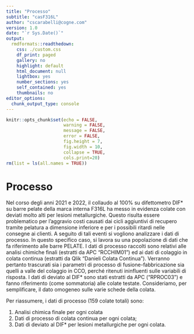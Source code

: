 ```yaml
---
title: "Processo"
subtitle: "casF316L"
author: "cscarabelli@cogne.com"
version: 1.0 
date: "`r Sys.Date()`"
output:
  rmdformats::readthedown:
    css: ./custom.css
    df_print: paged
    gallery: no
    highlight: default
    html_document: null
    lightbox: yes
    number_sections: yes
    self_contained: yes
    thumbnails: no
editor_options:
  chunk_output_type: console
---
```


```r
knitr::opts_chunk$set(echo = FALSE,
                      warning = FALSE,
                      message = FALSE,
                      error = FALSE,
                      fig.height = 7,
                      fig.width = 10,
                      collapse = TRUE,
                      cols.print=20)
rm(list = ls(all.names = TRUE))
```



# Processo

Nel corso degli anni 2021 e 2022, il collaudo al 100% su difettometro DIF* su barre pelate della marca interna F316L ha messo in evidenza colate con deviati molto alti per lesioni metallurgiche. Questo risulta essere problematico per l’aggravio costi causati dai cicli aggiuntivi di recupero tramite pelatura a dimensione inferiore e per i possibili ritardi nelle consegne ai clienti.
A seguito di tali eventi si vogliono analizzare i dati di processo. In questo specifico caso, si lavora su una popolazione di dati che fa riferimento alle barre PELATE.
I dati di processo raccolti sono relativi alle analisi chimiche finali (estratti da APC “RCCHIM01”) ed ai dati di colaggio in colata continua (estratti da Qlik “Danieli Colata Continua”). Verranno pertanto trascurati sia i parametri di processo di fusione-fabbricazione sia quelli a valle del colaggio in CCO, perché ritenuti ininfluenti sulle variabili di risposta.
I dati di deviato al DIF* sono stati estratti da APC (“RPROC03”) e fanno riferimento (come sommatoria) alle colate testate. Consideriamo, per semplificare, il dato omogeneo sulle varie schede della colata.

Per riassumere, i dati di processo (159 colate totali) sono:

1.	Analisi chimica finale per ogni colata
2.	Dati di processo di colata continua per ogni colata;
3.	Dati di deviato al DIF* per lesioni metallurgiche per ogni colata.
